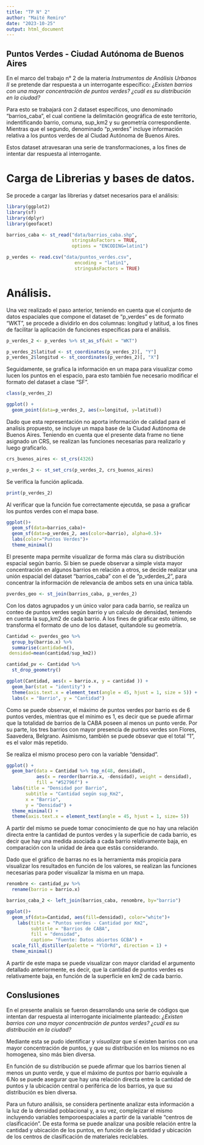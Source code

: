 ```yaml
---
title: "TP N° 2"
author: "Maité Remiro"
date: "2023-10-25"
output: html_document
---
```



## Puntos Verdes - Ciudad Autónoma de Buenos Aires

En el marco del trabajo n° 2 de la materia *Instrumentos de Análisis Urbanos II* se pretende dar respuesta a un interrogante específico: *¿Existen barrios con una mayor concentración de puntos verdes? ¿cuál es su distribución en la ciudad?*

Para esto se trabajará con 2 dataset específicos, uno denominado "barrios_caba", el cual contiene la delimitación geográfica de este territorio, indentificando barrio, comuna, sup_km2 y su geometría correspondiente. Mientras que el segundo, denominado "p_verdes" incluye información relativa a los puntos verdes de al Ciudad Autónoma de Buenos Aires. 

Estos dataset atravesaran una serie de transformaciones, a los fines de intentar dar respuesta al interrogante.

# Carga de Librerias y bases de datos.

Se procede a cargar las librerias y datset necesarios para el análisis:

```r
library(ggplot2)
library(sf)
library(dplyr)
library(geofacet)
```


```r
barrios_caba <- st_read("data/barrios_caba.shp",
                        stringsAsFactors = TRUE,
                        options = "ENCODING=latin1")
```


```r
p_verdes <- read.csv("data/puntos_verdes.csv",
                         encoding = "latin1",
                         stringsAsFactors = TRUE)
```


# Análisis.

Una vez realizado el paso anterior, teniendo en cuenta que el conjunto de datos espaciales que compone el dataset de "p_verdes" es de formato "WKT", se procede a dividirlo en dos columnas: longitud y latitud, a los fines de facilitar la aplicación de funciones específicas para el análisis.

```r
p_verdes_2 <- p_verdes %>% st_as_sf(wkt = "WKT")
```


```r
p_verdes_2$latitud <- st_coordinates(p_verdes_2)[, "Y"]
p_verdes_2$longitud <- st_coordinates(p_verdes_2)[, "X"]
```

Seguidamente, se grafica la información en un mapa para visualizar como lucen los puntos en el espacio, para esto también fue necesario modificar el formato del dataset a clase "SF". 

```r
class(p_verdes_2)
```

```r
ggplot() +
  geom_point(data=p_verdes_2, aes(x=longitud, y=latitud))
```

Dado que esta representación no aporta información de calidad para el analisis propuesto, se incluye un mapa base de la Ciudad Autónoma de Buenos Aires. Teniendo en cuenta que el presente data frame no tiene asignado un CRS, se realizan las funciones necesarias para realizarlo y luego graficarlo. 

```r
crs_buenos_aires <- st_crs(4326)
```

```r
p_verdes_2 <- st_set_crs(p_verdes_2, crs_buenos_aires)
```

Se verifica la función aplicada.
```r
print(p_verdes_2)
```

Al verificar que la función fue correctamente ejecutda, se pasa a graficar los puntos verdes con el mapa base.


```r
ggplot()+
  geom_sf(data=barrios_caba)+
  geom_sf(data=p_verdes_2, aes(color=barrio), alpha=0.5)+
  labs(color="Puntos Verdes")+
  theme_minimal()
```

El presente mapa permite visualizar de forma más clara su distribución espacial según barrio. Si bien se puede observar a simple vista mayor concentración en algunos barrios en relación a otros, se decide realizar una unión espacial del dataset "barrios_caba" con el de "p_vderdes_2", para concentrar la información de relevancia de ambos sets en una única tabla.

```r
pverdes_geo <- st_join(barrios_caba, p_verdes_2)
```

Con los datos agrupados y un único valor para cada barrio, se realiza un conteo de puntos verdes según barrio y un calculo de densidad, teniendo en cuenta la sup_km2 de cada barrio. A los fines de gráficar esto último, se transforma el formato de uno de los dataset, quitandole su geometría.


```r
Cantidad <- pverdes_geo %>%
  group_by(barrio.x) %>%
  summarise(cantidad=n(),
 densidad=mean(cantidad/sup_km2))
```

```r
cantidad_pv <- Cantidad %>%
  st_drop_geometry()
```

```r
ggplot(Cantidad, aes(x = barrio.x, y = cantidad )) +
  geom_bar(stat = "identity") +
  theme(axis.text.x = element_text(angle = 45, hjust = 1, size = 5)) +
  labs(x = "Barrio", y = "Cantidad")
```

Como se puede observar, el máximo de puntos verdes por barrio es de 6 puntos verdes, mientras que el mínimo es 1, es decir que se puede afirmar que la totalidad de barrios de la CABA poseen al menos un punto verde. Por su parte, los tres barrios con mayor presencia de puntos verdes son Flores, Saavedera, Belgrano. Asimismo, también se puede obsevar que el total "1", es el valor más repetido.

Se realiza el mismo proceso pero con la variable "densidad".

```r
ggplot() +
  geom_bar(data = Cantidad %>% top_n(48, densidad),
           aes(x = reorder(barrio.x, -densidad), weight = densidad),
           fill = "#52796f") +
  labs(title = "Densidad por Barrio",
       subtitle = "Cantidad según sup_Km2",
       x = "Barrio",
       y = "Densidad") +
  theme_minimal() +
  theme(axis.text.x = element_text(angle = 45, hjust = 1, size= 5))
```

A partir del mismo se puede tomar conocimiento de que no hay una relación directa entre la cantidad de puntos verdes y la superficie de cada barrio, es decir que hay una medida asociada a cada barrio relativamente baja, en comparación con la unidad de área que estás considerando.

Dado que el gráfico de barras no es la herramienta más propicia para visualizar los resultados en función de los valores, se realizan las funciones necesarias para poder visualizar la misma en un mapa.

```r
renombre <- cantidad_pv %>%
  rename(barrio = barrio.x)
```

```r
barrios_caba_2 <- left_join(barrios_caba, renombre, by="barrio")
```

```r
ggplot()+
  geom_sf(data=Cantidad, aes(fill=densidad), color="white")+
    labs(title = "Puntos verdes - Cantidad por Km2",
         subtitle = "Barrios de CABA",
         fill = "densidad",
         caption= "Fuente: Datos abiertos GCBA") +
  scale_fill_distiller(palette = "YlOrRd", direction = 1) +
  theme_minimal() 
```

A partir de este mapa se puede visualizar con mayor claridad el argumento detallado anteriormente, es decir, que la cantidad de puntos verdes es relativamente baja, en función de la superficie en km2 de cada barrio.

## Conslusiones

En el presente analisis se fueron desarrollando una serie de códigos que intentan dar respuesta al interrogante inicialmente planteado: *¿Existen barrios con una mayor concentración de puntos verdes? ¿cuál es su distribución en la ciudad?*

Mediante esta se pudo identificar y *visualizar* que sí existen barrios con una mayor concentración de puntos, y que su distribución en los mismos no es homogenea, sino más bien diversa. 

En función de su distribución se puede afirmar que los barrios tienen al menos un punto verde, y que el máximo de puntos por barrio equivale a 6.No se puede asegurar que hay una relación directa entre la cantidad de puntos y la ubicación central o periférica de los barrios, ya que su distribución es bien diversa.

Para un futuro análisis, se considera pertinente analizar esta información a la luz de la densidad poblacional y, a su vez, complejizar el mismo incluyendo variables temporoespaciales a partir de la variable "centros de clasificación". De esta forma se puede analizar una posible relación entre la cantidad y ubicación de los puntos, en función de la cantidad y ubicación de los centros de clasificación de materiales reciclables.